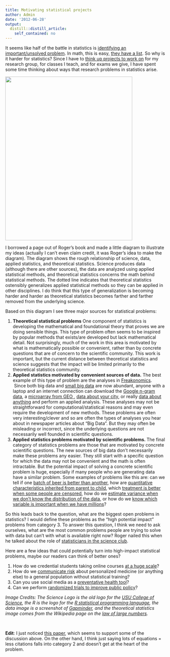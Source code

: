 ```yaml
---
title: Motivating statistical projects
author: Admin
date: '2012-06-28'
output:
  distill::distill_article:
    self_contained: no
---
```


It seems like half of the battle in statistics is <a href="http://normaldeviate.wordpress.com/2012/06/21/90/" target="_blank">identifying an important/unsolved problem</a>. In math, this is easy, <a href="http://www.claymath.org/millennium/" target="_blank">they have a list</a>. So why is it harder for statistics? Since I have to <a href="http://simplystatistics.org/post/18493330661/statistics-project-ideas-for-students" target="_blank">think up projects to work on</a> for my research group, for classes I teach, and for exams we give, I have spent some time thinking about ways that research problems in statistics arise.

<img height="517" src="http://biostat.jhsph.edu/~jleek/stat-projects.jpg" width="400" />

I borrowed a page out of Roger&#8217;s book and made a little diagram to illustrate my ideas (actually I can&#8217;t even claim credit, it was Roger&#8217;s idea to make the diagram). The diagram shows the rough relationship of science, data, applied statistics, and theoretical statistics. Science produces data (although there are other sources), the data are analyzed using applied statistical methods, and theoretical statistics concerns the math behind statistical methods. The dotted line indicates that theoretical statistics ostensibly generalizes applied statistical methods so they can be applied in other disciplines. I do think that this type of generalization is becoming harder and harder as theoretical statistics becomes farther and farther removed from the underlying science.

Based on this diagram I see three major sources for statistical problems: 

  1. **Theoretical statistical problems** One component of statistics is developing the mathematical and foundational theory that proves we are doing sensible things. This type of problem often seems to be inspired by popular methods that exists/are developed but lack mathematical detail. Not surprisingly, much of the work in this area is motivated by what is mathematically possible or convenient, rather than by concrete questions that are of concern to the scientific community. This work is important, but the current distance between theoretical statistics and science suggests that the impact will be limited primarily to the theoretical statistics community. 
  2. **Applied statistics motivated by convenient sources of data.** The best example of this type of problem are the analyses in <a href="http://www.freakonomics.com/" target="_blank">Freakonomics</a>.  Since both big data and <a href="http://simplystatistics.org/post/25924012903/the-problem-with-small-big-data" target="_blank">small big data</a> are now abundant, anyone with a laptop and an internet connection can download the <a href="http://books.google.com/ngrams/datasets" target="_blank">Google n-gram data</a>, a <a href="http://www.ncbi.nlm.nih.gov/geo/" target="_blank">microarray from GEO </a>, <a href="http://simplystatistics.org/post/15182715327/list-of-cities-states-with-open-data-help-me-find" target="_blank">data about your city</a>, or really <a href="http://www.factual.com/" target="_blank">data about anything</a> and perform an applied analysis. These analyses may not be straightforward for computational/statistical reasons and may even require the development of new methods. These problems are often very interesting/clever and so are often the types of analyses you hear about in newspaper articles about &#8220;Big Data&#8221;. But they may often be misleading or incorrect, since the underlying questions are not necessarily well founded in scientific questions. 
  3. **Applied statistics problems motivated by scientific problems. **The final category of statistics problems are those that are motivated by concrete scientific questions. The new sources of big data don&#8217;t necessarily make these problems any easier. They still start with a specific question for which the data may not be convenient and the math is often intractable. But the potential impact of solving a concrete scientific problem is huge, especially if many people who are generating data have a similar problem. Some examples of problems like this are: can we tell if one <a href="http://en.wikipedia.org/wiki/Student's_t-test" target="_blank">batch of beer is better than another</a>, how are <a href="http://en.wikipedia.org/wiki/Analysis_of_variance" target="_blank">quantitative characteristics inherited from parent to child</a>, which <a href="http://en.wikipedia.org/wiki/Proportional_hazards_models" target="_blank">treatment is better when some people are censored</a>, how do we <a href="http://en.wikipedia.org/wiki/Bootstrapping_(statistics)" target="_blank">estimate variance when we don&#8217;t know the distribution of the data</a>, or how do we <a href="http://en.wikipedia.org/wiki/False_discovery_rate" target="_blank">know which variable is important when we have millions</a>? 

So this leads back to the question, what are the biggest open problems in statistics? I would define these problems as the &#8220;high potential impact&#8221; problems from category 3. To answer this question, I think we need to ask ourselves, what are the most common problems people are trying to solve with data but can&#8217;t with what is available right now? Roger nailed this when he talked about the role of <a href="http://simplystatistics.org/post/25643791866/statistics-and-the-science-club" target="_blank">statisticians in the science club</a>. 

Here are a few ideas that could potentially turn into high-impact statistical problems, maybe our readers can think of better ones?

  1. How do we credential students taking online courses <a href="http://simplystatistics.org/post/16759359088/why-in-person-education-isnt-dead-yet-but-a" target="_blank">at a huge scale</a>?
  2. How do we <a href="http://understandinguncertainty.org/" target="_blank">communicate risk</a> about personalized medicine (or anything else) to a general population without statistical training? 
  3. Can you use social media as a <a href="http://www.uvm.edu/~pdodds/files/papers/others/2011/moreno2011a.pdf" target="_blank">preventative health tool</a>?
  4. Can we perform <a href="http://www.cabinetoffice.gov.uk/sites/default/files/resources/TLA-1906126.pdf" target="_blank">randomized trials to improve public policy</a>?

<div>
  <em>Image Credits: The Science Logo is the old logo for the <a href="http://www.usu.edu/science/" target="_blank">USU College of Science</a>, the R is the logo for the <a href="http://www.r-project.org/" target="_blank">R statistical programming language</a>, the data image is a screenshot of <a href="http://www.gapminder.org/" target="_blank">Gapminder</a>, and the theoretical statistics image comes from the Wikipedia page on the <a href="http://en.wikipedia.org/wiki/Law_of_large_numbers" target="_blank">law of large numbers</a>.</em>
</div>

<div>
  <em><br /></em>
</div>

<div>
  <strong>Edit</strong>: I just noticed <a href="http://www.pnas.org/content/early/2012/06/22/1205259109.abstract" target="_blank">this paper</a>, which seems to support some of the discussion above. On the other hand, I think just saying lots of equations = less citations falls into category 2 and doesn&#8217;t get at the heart of the problem. 
</div>
